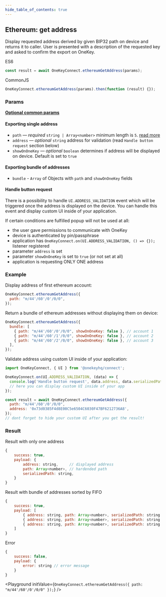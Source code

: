 ```yaml
---
hide_table_of_contents: true
---
```



## Ethereum: get address

Display requested address derived by given BIP32 path on device and returns it to caller. User is presented with a description of the requested key and asked to confirm the export on OneKey.

ES6

```javascript
const result = await OneKeyConnect.ethereumGetAddress(params);
```

CommonJS

```javascript
OneKeyConnect.ethereumGetAddress(params).then(function (result) {});
```

### Params

[**Optional common params**](./commonParams)

#### Exporting single address

- `path` — *required* `string | Array<number>` minimum length is `5`. [read more](./path)
- `address` — *optional* `string` address for validation (read `Handle button request` section below)
- `showOnOneKey` — *optional* `boolean` determines if address will be displayed on device. Default is set to `true`

#### Exporting bundle of addresses

- `bundle` - `Array` of Objects with `path` and `showOnOneKey` fields

#### Handle button request

There is a possibility to handle `UI.ADDRESS_VALIDATION` event which will be triggered once the address is displayed on the device. You can handle this event and display custom UI inside of your application.

If certain conditions are fulfilled popup will not be used at all:

- the user gave permissions to communicate with OneKey
- device is authenticated by pin/passphrase
- application has `OneKeyConnect.on(UI.ADDRESS_VALIDATION, () => {});` listener registered
- parameter `address` is set
- parameter `showOnOneKey` is set to `true` (or not set at all)
- application is requesting ONLY ONE address

### Example

Display address of first ethereum account:

```javascript
OneKeyConnect.ethereumGetAddress({
  path: "m/44'/60'/0'/0/0",
});
```

Return a bundle of ethereum addresses without displaying them on device:

```javascript
OneKeyConnect.ethereumGetAddress({
  bundle: [
    { path: "m/44'/60'/0'/0/0", showOnOneKey: false }, // account 1
    { path: "m/44'/60'/1'/0/0", showOnOneKey: false }, // account 2
    { path: "m/44'/60'/2'/0/0", showOnOneKey: false }, // account 3
  ],
});
```

Validate address using custom UI inside of your application:

```javascript
import OneKeyConnect, { UI } from '@onekeyhq/connect';

OneKeyConnect.on(UI.ADDRESS_VALIDATION, (data) => {
  console.log('Handle button request', data.address, data.serializedPath);
  // here you can display custom UI inside of your app
});

const result = await OneKeyConnect.ethereumGetAddress({
  path: "m/44'/60'/0'/0/0",
  address: '0x73d0385F4d8E00C5e6504C6030F47BF6212736A8',
});
// dont forget to hide your custom UI after you get the result!
```

### Result

Result with only one address

```javascript
{
    success: true,
    payload: {
        address: string,     // displayed address
        path: Array<number>, // hardended path
        serializedPath: string,
    }
}
```

Result with bundle of addresses sorted by FIFO

```javascript
{
    success: true,
    payload: [
        { address: string, path: Array<number>, serializedPath: string }, // account 1
        { address: string, path: Array<number>, serializedPath: string }, // account 2
        { address: string, path: Array<number>, serializedPath: string }  // account 3
    ]
}
```

Error

```javascript
{
    success: false,
    payload: {
        error: string // error message
    }
}
```

<Playground
  initValue={`OneKeyConnect.ethereumGetAddress({
    path: "m/44'/60'/0'/0/0"
});`}
/>
